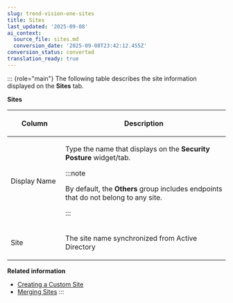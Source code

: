```yaml
---
slug: trend-vision-one-sites
title: Sites
last_updated: '2025-09-08'
ai_context:
  source_file: sites.md
  conversion_date: '2025-09-08T23:42:12.455Z'
conversion_status: converted
translation_ready: true
---
```


::: {role="main"}
The following table describes the site information displayed on the **Sites** tab.

**Sites**

<table>
<colgroup>
<col style="width: 25%" />
<col style="width: 75%" />
</colgroup>
<thead>
<tr>
<th><p>Column</p></th>
<th><p>Description</p></th>
</tr>
</thead>
<tbody>
<tr>
<td><p>Display Name</p></td>
<td><p>Type the name that displays on the <strong>Security Posture</strong> widget/tab.</p>


:::note

<p>By default, the <strong>Others</strong> group includes endpoints that do not belong to any site.</p>


:::

</td>
</tr>
<tr>
<td><p>Site</p></td>
<td><p>The site name synchronized from Active Directory</p></td>
</tr>
</tbody>
</table>

**Related information**

- [Creating a Custom Site](creating-custom-site.mdx)
- [Merging Sites](merging-sites.mdx)
:::
